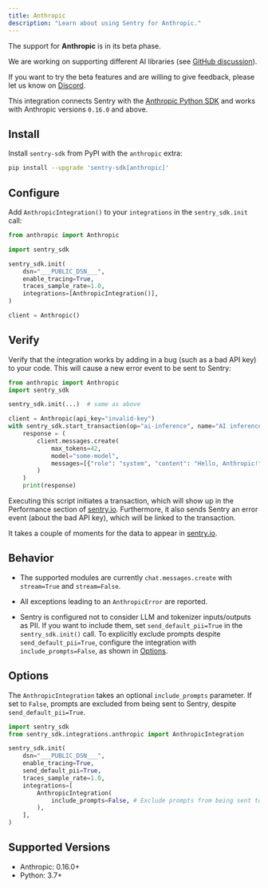 ```yaml
---
title: Anthropic
description: "Learn about using Sentry for Anthropic."
---
```


<Alert level="info" title="Beta">

The support for **Anthropic** is in its beta phase.

We are working on supporting different AI libraries (see [GitHub discussion](https://github.com/getsentry/sentry-python/discussions/3007)).

If you want to try the beta features and are willing to give feedback, please let us know on [Discord](https://discord.com/invite/Ww9hbqr).

</Alert>


This integration connects Sentry with the [Anthropic Python SDK](https://github.com/anthropics/anthropic-sdk-python) and works with Anthropic versions `0.16.0` and above.

## Install

Install `sentry-sdk` from PyPI with the `anthropic` extra:

```bash
pip install --upgrade 'sentry-sdk[anthropic]'
```

## Configure

Add `AnthropicIntegration()` to your `integrations` in the `sentry_sdk.init` call:

```python
from anthropic import Anthropic

import sentry_sdk

sentry_sdk.init(
    dsn="___PUBLIC_DSN___",
    enable_tracing=True,
    traces_sample_rate=1.0,
    integrations=[AnthropicIntegration()],
)

client = Anthropic()
```

## Verify

Verify that the integration works by adding in a bug (such as a bad API key) to your code. This will cause a new error event to be sent to Sentry:

```python
from anthropic import Anthropic
import sentry_sdk

sentry_sdk.init(...)  # same as above

client = Anthropic(api_key="invalid-key")
with sentry_sdk.start_transaction(op="ai-inference", name="AI inference"):
    response = (
        client.messages.create(
            max_tokens=42,
            model="some-model",
            messages=[{"role": "system", "content": "Hello, Anthropic!"}]
        )
    )
    print(response)
```

Executing this script initiates a transaction, which will show up in the Performance section of [sentry.io](https://sentry.io). Furthermore, it also sends Sentry an error event (about the bad API key), which will be linked to the transaction.

It takes a couple of moments for the data to appear in [sentry.io](https://sentry.io).

## Behavior

- The supported modules are currently `chat.messages.create` with `stream=True` and `stream=False`.

- All exceptions leading to an `AnthropicError` are reported.

- Sentry is configured not to consider LLM and tokenizer inputs/outputs as PII. If you want to include them, set `send_default_pii=True` in the `sentry_sdk.init()` call. To explicitly exclude prompts despite `send_default_pii=True`, configure the integration with `include_prompts=False`, as shown in [Options](#options).

## Options

The `AnthropicIntegration` takes an optional `include_prompts` parameter. If set to `False`, prompts are excluded from being sent to Sentry, despite `send_default_pii=True`.

```python
import sentry_sdk
from sentry_sdk.integrations.anthropic import AnthropicIntegration

sentry_sdk.init(
    dsn="___PUBLIC_DSN___",
    enable_tracing=True,
    send_default_pii=True,
    traces_sample_rate=1.0,
    integrations=[
        AnthropicIntegration(
            include_prompts=False, # Exclude prompts from being sent to Sentry, despite send_default_pii=True
        ),
    ],
)
```

## Supported Versions

- Anthropic: 0.16.0+
- Python: 3.7+

